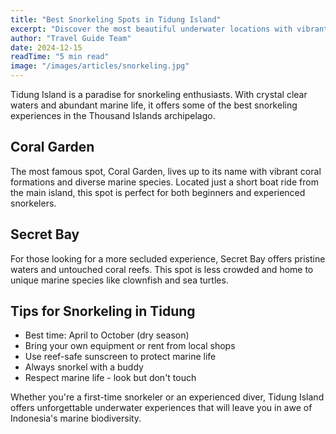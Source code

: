 ```yaml
---
title: "Best Snorkeling Spots in Tidung Island"
excerpt: "Discover the most beautiful underwater locations with vibrant coral reefs and tropical fish."
author: "Travel Guide Team"
date: 2024-12-15
readTime: "5 min read"
image: "/images/articles/snorkeling.jpg"
---
```


Tidung Island is a paradise for snorkeling enthusiasts. With crystal clear waters and abundant marine life, it offers some of the best snorkeling experiences in the Thousand Islands archipelago.

## Coral Garden
The most famous spot, Coral Garden, lives up to its name with vibrant coral formations and diverse marine species. Located just a short boat ride from the main island, this spot is perfect for both beginners and experienced snorkelers.

## Secret Bay
For those looking for a more secluded experience, Secret Bay offers pristine waters and untouched coral reefs. This spot is less crowded and home to unique marine species like clownfish and sea turtles.

## Tips for Snorkeling in Tidung
- Best time: April to October (dry season)
- Bring your own equipment or rent from local shops
- Use reef-safe sunscreen to protect marine life
- Always snorkel with a buddy
- Respect marine life - look but don't touch

Whether you're a first-time snorkeler or an experienced diver, Tidung Island offers unforgettable underwater experiences that will leave you in awe of Indonesia's marine biodiversity.